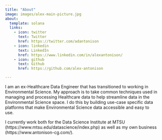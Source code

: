 ```yaml
---
title: "About"
image: images/alex-main-picture.jpg
about:
  template: solana
  links:
    - icon: twitter
      text: Twitter
      href: https://twitter.com/adantonison
    - icon: linkedin
      text: LinkedIn
      href: https://www.linkedin.com/in/alexantonison/
    - icon: github
      text: Github
      href: https://github.com/alex-antonison

---
```


I am an ex-Healthcare Data Engineer that has transitioned to working in Environmental Science. My approach is to take common techniques used in managing and processing Healthcare data to help streamline data in the Environmental Science space. I do this by building use-case specific data platforms that make Environmental Science data accessible and easy to use.

I currently work both for the Data Science Institute at MTSU (https://www.mtsu.edu/datascience/index.php) as well as my own business (https://www.antonison-cg.com/).